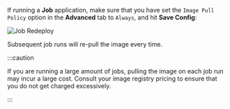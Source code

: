 If running a **Job** application, make sure that you have set the `Image Pull Policy` option in the **Advanced** tab to `Always`, and hit **Save Config**:

![Job Redeploy](https://files.readme.io/dd38557-imagepullpolicy.png "Job Redeployment")

Subsequent job runs will re-pull the image every time.

:::caution

If you are running a large amount of jobs, pulling the image on each job run may incur a large cost. Consult your image registry pricing to ensure that you do not get charged excessively.

:::
